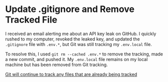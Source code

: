 # Update .gitignore and Remove Tracked File

I received an email alerting me about an API key leak on GitHub. I quickly rushed to my computer, revoked the leaked key, and updated the `.gitignore` file with `.env.*`, but Git was still tracking my `.env.local` file.

To resolve this, I used `git rm --cached .env.*` to remove the tracking, made a new commit, and pushed it. My `.env.local` file remains on my local machine but has been removed from Git tracking.

[Git will continue to track any files that are already being tracked](https://stackoverflow.com/a/1274447)
